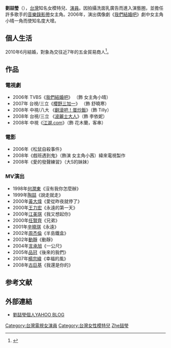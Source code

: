 {{blpsources|time=2020-04-10}}
{{藝人
| 姓名 = 劉喆瑩
| 類型 = 女藝人
| 圖片 = Replace this image female.svg
| 圖片尺寸 = 
| 圖片簡介 = 
| 本名 = 劉儀瑩
| 羅馬拼音 = Liu Che-ying
| 英文名 = Tiffany、Quanna Liu
| 綽號 = 小猴兒
| 國籍 = {{ROC}}
| 籍貫 = 台灣
| 出生日期 = {{Birth_date_and_age|1980|11|10}}
| 出生地點 = {{TWN}}
| 逝世日期 =  
| 逝世地點 = 
| 職業 = 模特兒、演員
| 語言 = [[中文|中文]]、[[英文|英文]]
| 教育程度 =
| 宗教信仰 = 
| 配偶 = {{marriage|林聖鈞|2010}}
| 兒女 = 一女
| 音樂類型 = 
| 演奏樂器 = 
| 出身地 = 
| 出道作 = 
| 出道日期 = 
| 代表作 = 
| 活躍年代 = 
| 唱片公司 = 
| 經紀公司 = 
| 網站 = 
| 相關團體 = 
| 獎項 = 
| IMDb = 2629402
}}
'''劉喆瑩'''（{{bd|1980年|11月10日|catIdx=L劉}}），[[台灣|台灣]]知名女模特兒、[[演員|演員]]。因拍攝洗面乳廣告而進入演藝圈，並擔任許多歌手的[[音樂錄影帶|音樂錄影帶]]女主角。2006年，演出偶像劇《[[我們結婚吧|我們結婚吧]]》劇中女主角小晴一角而使知名度大增。

== 個人生活 ==
2010年6月結婚，對象為交往近7年的五金貿易商人<ref>{{Cite web |url=http://tw.twent.chinayes.com/Content/20130704/kh90bq50vhi2x.shtml |title=劉喆瑩與小QQ首次曝光 |accessdate=2013-10-28 |archive-date=2013-10-29 |archive-url=https://web.archive.org/web/20131029202631/http://tw.twent.chinayes.com/Content/20130704/kh90bq50vhi2x.shtml |dead-url=no }}</ref>。

==作品==
===電視劇===
*2006年 TVBS《[[我們結婚吧|我們結婚吧]]》 （飾 女主角小晴）
*2007年 台視/三立《[[櫻野三加一|櫻野三加一]]》 （飾 舒曉寒）
*2008年 中視/八大 《[[翻滾吧！蛋炒飯|翻滾吧！蛋炒飯]]》（飾 Tilly）
*2008年 台視/三立 《[[波麗士大人|波麗士大人]]》（飾 李依妮）
*2008年 中視《[[江湖.com|江湖.com]]》（飾 花木蘭，客串）

===電影===
*2006年《松鼠自殺事件》
*2008年《戲班遇到鬼》（飾演 女主角小茜）緯來電視製作
*2008年《愛的發聲練習》（大S的妹妹）

===MV演出===
*1998年[[何潤東|何潤東]]《沒有我你怎麼辦》
*1999年[[陶喆|陶喆]]《說走就走》
*2000年[[黃大煒|黃大煒]]《愛從昨夜就停了》
*2000年[[王力宏|王力宏]]《永遠的第一天》
*2000年[[江美琪|江美琪]]《我又想起你》
*2000年[[任賢齊|任賢齊]]《兄弟》
*2001年[[辛曉琪|辛曉琪]]《永遠》
*2002年[[周杰倫|周杰倫]]《半島鐵盒》
*2002年[[動靜|動靜]]《動靜》
*2004年[[言承旭|言承旭]]《一公尺》
*2005年[[品冠|品冠]]《後來的我們》
*2007年[[楊宗緯|楊宗緯]]《幸福的風》
*2008年[[古巨基|古巨基]]《我還是你的》

==参考文献==
{{Reflist}}

== 外部連結 ==
*[https://web.archive.org/web/20131029204651/http://tw.myblog.yahoo.com/queenaliu-yinyin11/ 劉喆瑩個人YAHOO BLOG]

{{DEFAULTSORT:Liu}}
[[Category:台灣電視女演員|Category:台灣電視女演員]]
[[Category:台灣女性模特兒|Category:台灣女性模特兒]]
[[Category:劉姓|Zhe喆瑩]]